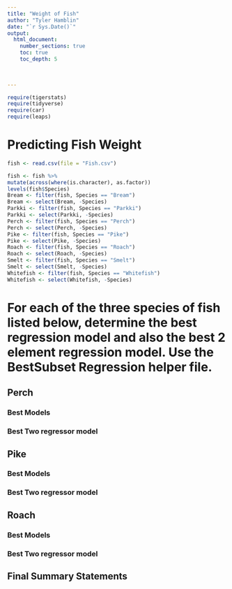```yaml
---
title: "Weight of Fish"
author: "Tyler Hamblin"
date: "`r Sys.Date()`"  
output: 
  html_document:
    number_sections: true
    toc: true
    toc_depth: 5

 
    
---
```



```r
require(tigerstats)
require(tidyverse)
require(car)
require(leaps)
```

# Predicting Fish Weight
```r
fish <- read.csv(file = "Fish.csv")
```

```r
 
fish <- fish %>%
mutate(across(where(is.character), as.factor))
levels(fish$Species)
Bream <- filter(fish, Species == "Bream")
Bream <- select(Bream, -Species) 
Parkki <- filter(fish, Species == "Parkki")
Parkki <- select(Parkki, -Species) 
Perch <- filter(fish, Species == "Perch")
Perch <- select(Perch, -Species) 
Pike <- filter(fish, Species == "Pike")
Pike <- select(Pike, -Species) 
Roach <- filter(fish, Species == "Roach")
Roach <- select(Roach, -Species) 
Smelt <- filter(fish, Species == "Smelt")
Smelt <- select(Smelt, -Species) 
Whitefish <- filter(fish, Species == "Whitefish")
Whitefish <- select(Whitefish, -Species) 
```

# For each of the three species of fish listed below, determine the best regression model and also the best 2 element regression model. Use the BestSubset Regression helper file.


## Perch

### Best Models

### Best Two regressor model


## Pike

### Best Models

### Best Two regressor model

## Roach

### Best Models

### Best Two regressor model

## Final Summary Statements